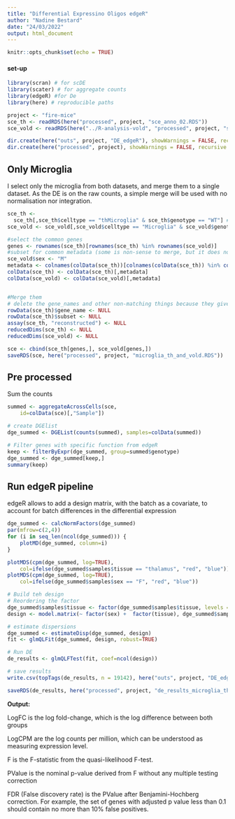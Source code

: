 ```yaml
---
title: "Differential Expressino Oligos edgeR"
author: "Nadine Bestard"
date: "24/03/2022"
output: html_document
---
```


```r
knitr::opts_chunk$set(echo = TRUE)
```


#### set-up
```r
library(scran) # for scDE
library(scater) # for aggregate counts
library(edgeR) #for De
library(here) # reproducible paths
```
```r
project <- "fire-mice"
sce_th <- readRDS(here("processed", project, "sce_anno_02.RDS")) 
sce_vold <- readRDS(here("../R-analysis-vold", "processed", project, "sce_anno_02.RDS"))
```

```r
dir.create(here("outs", project, "DE_edgeR"), showWarnings = FALSE, recursive = TRUE)
dir.create(here("processed", project), showWarnings = FALSE, recursive = TRUE)
```

## Only Microglia 

I select only the microglia from both datasets, and merge them to a single dataset.
As the DE is on the raw counts, a simple merge will be used with no normalisation nor integration.
```r

sce_th <- 
  sce_th[,sce_th$celltype == "thMicroglia" & sce_th$genotype == "WT"] # the genotype should already be only WT, but still I add it in case there are a few cells from KO wrongly classified as microglia
sce_vold <- sce_vold[,sce_vold$celltype == "Microglia" & sce_vold$genotype == "WT"] 

#select the common genes
genes <- rownames(sce_th)[rownames(sce_th) %in% rownames(sce_vold)]
#subset for common metadata (some is non-sense to merge, but it does not bother)
sce_vold$sex <- "M"
metadata <- colnames(colData(sce_th))[colnames(colData(sce_th)) %in% colnames(colData(sce_vold))]
colData(sce_th) <- colData(sce_th)[,metadata]
colData(sce_vold) <- colData(sce_vold)[,metadata]


#Merge them
# delete the gene_names and other non-matching things because they give problems
rowData(sce_th)$gene_name <- NULL
rowData(sce_th)$subset <- NULL
assay(sce_th, "reconstructed") <- NULL
reducedDims(sce_th) <- NULL
reducedDims(sce_vold) <- NULL

sce <- cbind(sce_th[genes,], sce_vold[genes,])
saveRDS(sce, here("processed", project, "microglia_th_and_vold.RDS"))
```

## Pre processed

Sum the counts
```r
summed <- aggregateAcrossCells(sce, 
    id=colData(sce)[,"Sample"])
```

```r
# create DGElist
dge_summed <- DGEList(counts(summed), samples=colData(summed))

# Filter genes with specific function from edgeR
keep <- filterByExpr(dge_summed, group=summed$genotype)
dge_summed <- dge_summed[keep,]
summary(keep)
```

## Run edgeR pipeline

edgeR allows to add a design matrix, with the batch as a covariate, to account for batch differences in the differential expression

```r
dge_summed <- calcNormFactors(dge_summed)
par(mfrow=c(2,4))
for (i in seq_len(ncol(dge_summed))) {
    plotMD(dge_summed, column=i)
}
```


```r
plotMDS(cpm(dge_summed, log=TRUE), 
    col=ifelse(dge_summed$samples$tissue == "thalamus", "red", "blue"))
plotMDS(cpm(dge_summed, log=TRUE), 
    col=ifelse(dge_summed$samples$sex == "F", "red", "blue"))

# Build teh design
# Reordering the factor
dge_summed$samples$tissue <- factor(dge_summed$samples$tissue, levels = c("whole_brain", "thalamus"))
design <- model.matrix(~ factor(sex) +  factor(tissue), dge_summed$samples)

# estimate dispersions
dge_summed <- estimateDisp(dge_summed, design)
fit <- glmQLFit(dge_summed, design, robust=TRUE)

# Run DE
de_results <- glmQLFTest(fit, coef=ncol(design))

# save results
write.csv(topTags(de_results, n = 19142), here("outs", project, "DE_edgeR", "de_results_microglia_th_vs_vold_sex.csv"))

saveRDS(de_results, here("processed", project, "de_results_microglia_th_vs_vold.RDS"))
```


**Output:**

LogFC is the log fold-change, which is the log difference between both groups

LogCPM are the log counts per million, which can be understood as measuring expression level.

F is the F-statistic from the quasi-likelihood F-test.

PValue is the nominal p-value derived from F without any multiple testing correction

FDR (False discovery rate) is the PValue after Benjamini-Hochberg correction.  For example, the set of genes with adjusted p value less than 0.1 should contain no more than 10% false positives.



